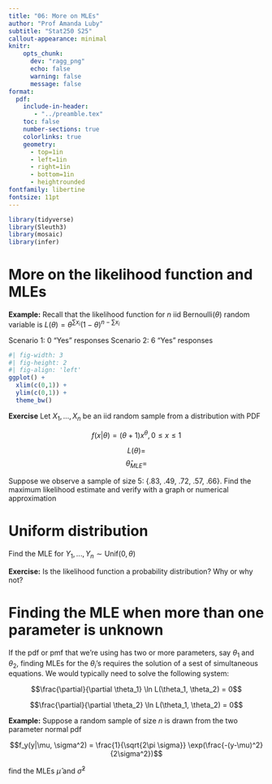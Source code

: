 ```yaml
---
title: "06: More on MLEs"
author: "Prof Amanda Luby"
subtitle: "Stat250 S25"
callout-appearance: minimal
knitr:
    opts_chunk: 
      dev: "ragg_png"
      echo: false
      warning: false
      message: false
format:
  pdf:
    include-in-header: 
       - "../preamble.tex"
    toc: false
    number-sections: true
    colorlinks: true
    geometry:
      - top=1in
      - left=1in
      - right=1in
      - bottom=1in
      - heightrounded
fontfamily: libertine
fontsize: 11pt
---
```



```r
library(tidyverse)
library(Sleuth3)
library(mosaic)
library(infer)
```

# More on the likelihood function and MLEs

**Example:** Recall that the likelihood function for $n$ iid Bernoulli($\theta$) random variable is $L(\theta) = \theta^{\sum x_i} (1-\theta)^{n - \sum x_i}$

Scenario 1: 0 "Yes" responses
Scenario 2: 6 "Yes" responses 

```r
#| fig-width: 3
#| fig-height: 2
#| fig-align: 'left'
ggplot() + 
  xlim(c(0,1)) + 
  ylim(c(0,1)) + 
  theme_bw()
```


**Exercise** Let $X_1, ..., X_n$ be an iid random sample from a distribution with PDF 

$$f(x|\theta)= (\theta + 1)x^\theta, 0 \le x \le 1$$

$$L(\theta) =$$
$$\hat\theta_{MLE}=$$

Suppose we observe a sample of size 5: {.83, .49, .72, .57, .66}. Find the maximum likelihood estimate and verify with a graph or numerical approximation

\vspace{3in}

# Uniform distribution

Find the MLE for $Y_1, ..., Y_n \sim \text{Unif}(0, \theta)$

\vspace{5in}

**Exercise:** Is the likelihood function a probability distribution? Why or why not?

\vspace{2in}

# Finding the MLE when more than one parameter is unknown

If the pdf or pmf that we're using has two or more parameters, say $\theta_1$ and $\theta_2$, finding MLEs for the $\theta_i$'s requires the solution of a sest of simultaneous equations. We would typically need to solve the following system: 

$$\frac{\partial}{\partial \theta_1} \ln L(\theta_1, \theta_2) = 0$$


$$\frac{\partial}{\partial \theta_2} \ln L(\theta_1, \theta_2) = 0$$

**Example:** Suppose a random sample of size $n$ is drawn from the two parameter normal pdf

$$f_y(y|\mu, \sigma^2) = \frac{1}{\sqrt{2\pi \sigma}} \exp(\frac{-(y-\mu)^2}{2\sigma^2})$$

find the MLEs $\hat{\mu}$ and $\hat\sigma^2$
